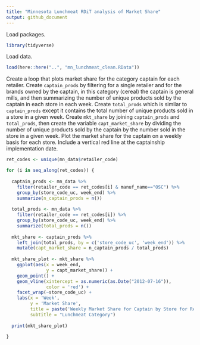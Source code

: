 ```yaml
---
title: "Minnesota Lunchmeat RDiT analysis of Market Share"
output: github_document
---
```


Load packages.
```r
library(tidyverse)
```

Load data.
```r
load(here::here("..", "mn_lunchmeat_clean.RData"))
```

Create a loop that plots market share for the category captain for each retailer.
Create `captain_prods` by filtering for a single retailer and for the brands owned by the 
captain, in this category (cereal) the captain is general mills, and then summarizing the
number of unique products sold by the captain in each store in each week. 
Create `total_prods` which is similar to `captain_prods` except it contains the total number of
unique products sold in a store in a given week. Create `mkt_share` by joining `captain_prods` 
and `total_prods`, then create the variable `capt_market_share` by dividing the number of unique
products sold by the captain by the number sold in the store in a given week. Plot the market 
share for the captain on a weekly basis for each store. Include a vertical red line at the 
captainship implementation date.
```r
ret_codes <- unique(mn_data$retailer_code)

for (i in seq_along(ret_codes)) {
  
  captain_prods <- mn_data %>%
    filter(retailer_code == ret_codes[i] & manuf_name=="OSC") %>%
    group_by(store_code_uc, week_end) %>%
    summarize(n_captain_prods = n())
  
  total_prods <- mn_data %>%
    filter(retailer_code == ret_codes[i]) %>%
    group_by(store_code_uc, week_end) %>%
    summarize(total_prods = n())
  
  mkt_share <- captain_prods %>%
    left_join(total_prods, by = c('store_code_uc', 'week_end')) %>%
    mutate(capt_market_share = n_captain_prods / total_prods)
  
  mkt_share_plot <- mkt_share %>%
    ggplot(aes(x = week_end, 
               y = capt_market_share)) +
    geom_point() +
    geom_vline(xintercept = as.numeric(as.Date("2012-07-16")), 
               color = 'red') +
    facet_wrap(~store_code_uc) +
    labs(x = 'Week',
         y = 'Market Share',
         title = paste('Weekly Market Share for Captain by Store for Retailer', ret_codes[i]),
         subtitle = "Lunchmeat Category")
  
  print(mkt_share_plot)
  
}
```


